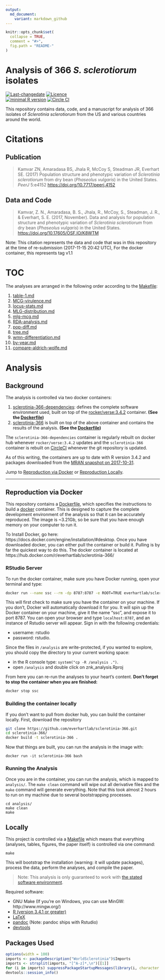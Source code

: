 ```yaml
---
output:
  md_document:
    variant: markdown_github
---
```


<!-- README.md is generated from README.Rmd. Please edit that file -->

```r
knitr::opts_chunk$set(
  collapse = TRUE,
  comment = "#>",
  fig.path = "README-"
)
```

# Analysis of 366 *S. sclerotiorum* isolates

[![Last-changedate](https://img.shields.io/badge/last%20change-`r gsub('-', '--', Sys.Date())`-2F4096.svg)](https://github.com/everhartlab/sclerotinia-366/commits/master) 
[![Licence](https://img.shields.io/badge/license-MIT%20License-2F4096.svg)](http://choosealicense.com/licenses/mit/)  
[![minimal R version](https://img.shields.io/badge/R%3E%3D-3.4.2-2F4096.svg)](https://cran.r-project.org/) 
[![Circle CI](https://circleci.com/gh/everhartlab/sclerotinia-366.svg?style=shield&circle-token=:circle-token)](https://circleci.com/gh/everhartlab/sclerotinia-366)

This repository contains data, code, and a manuscript for analysis of 366 isolates of *Sclerotinia sclerotiorum* from the US and various countries around the world. 

# Citations

## Publication 

> Kamvar ZN, Amaradasa BS, Jhala R, McCoy S, Steadman JR, Everhart SE. (2017) Population structure and phenotypic variation of *Sclerotinia sclerotiorum* from dry bean (*Phaseolus vulgaris*) in the United States. *PeerJ* 5:e4152 <https://doi.org/10.7717/peerj.4152>

## Data and Code

> Kamvar, Z. N., Amaradasa, B. S., Jhala, R., McCoy, S., Steadman, J. R., & Everhart, S. E. (2017, November). Data and analysis for population structure and phenotypic variation of *Sclerotinia sclerotiorum* from dry bean (*Phaseolus vulgaris*) in the United States. <https://doi.org/10.17605/OSF.IO/K8WTM>

Note: This citation represents the data and code that was in this repository at the time of re-submission (2017-11-15 20:42 UTC), For the docker container, this represents tag v1.1

# TOC

The analyses are arranged in the following order according to the [Makefile]:

 1. [table-1.md]
 1. [MCG-virulence.md]
 1. [locus-stats.md]
 1. [MLG-distribution.md]
 1. [mlg-mcg.md]
 1. [RDA-analysis.md]
 1. [pop-diff.md]
 1. [tree.md]
 1. [wmn-differentiation.md]
 1. [by-year.md]
 1. [compare-aldrich-wolfe.md]

# Analysis

## Background

The analysis is controlled via two docker containers:

 1. [sclerotinia-366-dependencies](https://hub.docker.com/r/everhartlab/sclerotinia-366-dependencies/): defines the complete software environment used, built on top of the [rocker/verse:3.4.2](https://hub.docker.com/r/rocker/verse) container. **(See the [Dockerfile](https://osf.io/mwv6d/))**
 2. [sclerotinia-366](https://hub.docker.com/r/everhartlab/sclerotinia-366/) is built on top of the above container and contains the results of the analysis. **(See the [Dockerfile](https://osf.io/tvfju/))**

The `sclerotinia-366-dependencies` container is regularly rebuilt on docker hub whenever `rocker/verse:3.4.2` updates and the `sclerotinia-366` container is rebuilt on [CircleCI](https://circleci.com/gh/everhartlab/sclerotinia-366) whenever the git repository is updated.

As of this writing, the containers are up to date with R version 3.4.2 and packages downloaded from the [MRAN snapshot on 2017-10-31](https://mran.microsoft.com/snapshot/2017-10-31/). 

Jump to [Reproduction via Docker](#reproduction-via-docker) or [Reproduction Locally](#locally).

------

## Reproduction via Docker

This repository contains a [Dockerfile](Dockerfile), which specifies the
instructions to build a [docker](https://www.docker.com/) container. This is
designed to capture the complete development environment of the analysis so
that it can be accurately reproduced. The image is ~3.21Gb, so be sure that you
have enough memory on your computer to run it. 

To Install Docker, go here: https://docs.docker.com/engine/installation/#desktop. Once you have downloaded docker, you can either pull the container or build it. Pulling is by far the quickest way to do this.
The docker container is located at https://hub.docker.com/r/everhartlab/sclerotinia-366/ 

### RStudio Server

To run the docker container, make sure you have Docker running, open your terminal and type:

```bash
docker run --name ssc --rm -dp 8787:8787 -e ROOT=TRUE everhartlab/sclerotinia-366:latest
```

This will first check to make sure you have the container on your machine. If you don't, Docker will automatically download it for you. It will spin up the Docker container on your machine, give it the name "ssc", and expose it to port 8787. You can open your browser and type `localhost:8787`, and an instance of Rstudio server will appear. Sign in with the following credentials:

 - username: rstudio 
 - password: rstudio.

Since the files in `/analysis` are write-protected, if you wanted to explore, you should copy the directory to your current working space:

 - in the R console type: `system("cp -R /analysis .")`. 
 - open `/analysis` and double click on znk_analysis.Rproj

From here you can re-run the analyses to your heart's content. 
**Don't forget to stop the container when you are finished:**

```bash
docker stop ssc
```

### Building the container locally

If you don't want to pull from docker hub, you can build the container locally.
First, download the repository

```bash
git clone https://github.com/everhartlab/sclerotinia-366.git
cd sclerotinia-366/
docker build -t sclerotinia-366 .
```

Now that things are built, you can run the analysis in the image with:

```
docker run -it sclerotinia-366 bash
```

### Running the Analysis

Once you are in the container, you can run the analysis, which is mapped to
`analysis/`. The `make clean` command will wipe out all derivative files and
the `make` command will generate everything. Note that this took almost 2 hours
to run on my machine due to several bootstrapping processes. 

```
cd analysis/
make clean
make
```

## Locally

This project is controlled via a [Makefile] which means that everything (analyses, tables, figures, the paper itself) is controlled via one command:

```
make
```

This will bootstrap the installation (warning: it will update packages),
process the data, perform the analyses, and compile the paper.

> Note: This analysis is only guaranteed to work with [the stated software environment](#packages-used). 

Required software:

 - GNU Make (If you're on Windows, you can use MinGW: http://www.mingw.org/)
 - [R (version 3.4.1 or greater)](https://r-project.org)
 - [LaTeX](https://www.latex-project.org/get)
 - [pandoc](http://pandoc.org/) (Note: pandoc ships with Rstudio)
 - [devtools](https://github.com/hadley/devtools#readme)


[Makefile]: Makefile
[table-1.md]: results/table-1.md
[MCG-virulence.md]: results/MCG-virulence.md
[locus-stats.md]: results/locus-stats.md
[MLG-distribution.md]: results/MLG-distribution.md
[mlg-mcg.md]: results/mlg-mcg.md
[RDA-analysis.md]: results/RDA-analysis.md
[pop-diff.md]: results/pop-diff.md
[tree.md]: results/tree.md
[wmn-differentiation.md]: results/wmn-differentiation.md
[by-year.md]: results/by-year.md
[compare-aldrich-wolfe.md]: results/compare-aldrich-wolfe.md

## Packages Used

```r
options(width = 100)
imports <- packageDescription("WorldSclerotinia")$Imports
imports <- strsplit(imports, "[^A-z]*,\n")[[1]]
for (i in imports) suppressPackageStartupMessages(library(i, character.only = TRUE))
devtools::session_info()
```
